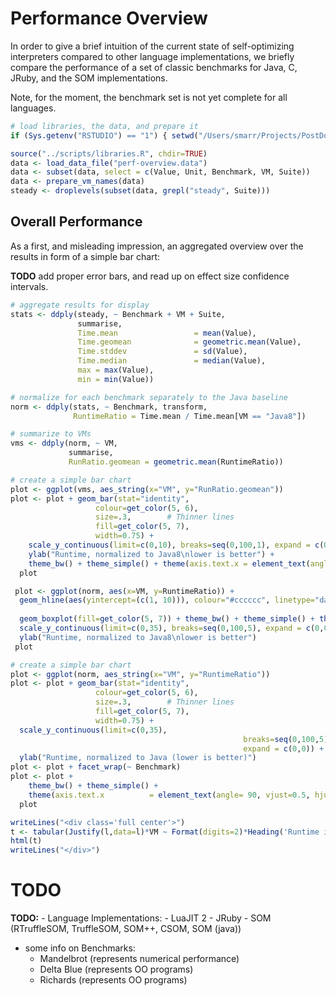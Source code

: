 Performance Overview
====================

In order to give a brief intuition of the current state of self-optimizing
interpreters compared to other language implementations, we briefly compare 
the performance of a set of classic benchmarks for Java, C, JRuby, and the SOM
implementations.

Note, for the moment, the benchmark set is not yet complete for all languages.

```r
# load libraries, the data, and prepare it
if (Sys.getenv("RSTUDIO") == "1") { setwd("/Users/smarr/Projects/PostDoc/SELF-OPT-INT/performance-overview") }

source("../scripts/libraries.R", chdir=TRUE)
data <- load_data_file("perf-overview.data")
data <- subset(data, select = c(Value, Unit, Benchmark, VM, Suite))
data <- prepare_vm_names(data)
steady <- droplevels(subset(data, grepl("steady", Suite)))
```


Overall Performance
-------------------

As a first, and misleading impression, an aggregated overview over the results
in form of a simple bar chart:

**TODO** add proper error bars, and read up on effect size confidence intervals.

```r
# aggregate results for display
stats <- ddply(steady, ~ Benchmark + VM + Suite,
               summarise,
               Time.mean                 = mean(Value),
               Time.geomean              = geometric.mean(Value),
               Time.stddev               = sd(Value),
               Time.median               = median(Value),
               max = max(Value),
               min = min(Value))

# normalize for each benchmark separately to the Java baseline
norm <- ddply(stats, ~ Benchmark, transform,
              RuntimeRatio = Time.mean / Time.mean[VM == "Java8"])

# summarize to VMs
vms <- ddply(norm, ~ VM,
             summarise,
             RunRatio.geomean = geometric.mean(RuntimeRatio))

# create a simple bar chart
plot <- ggplot(vms, aes_string(x="VM", y="RunRatio.geomean"))
plot <- plot + geom_bar(stat="identity",
                   colour=get_color(5, 6),
                   size=.3,        # Thinner lines
                   fill=get_color(5, 7),
                   width=0.75) +
    scale_y_continuous(limit=c(0,10), breaks=seq(0,100,1), expand = c(0,0)) + 
    ylab("Runtime, normalized to Java8\nlower is better") +
    theme_bw() + theme_simple() + theme(axis.text.x = element_text(angle= 90, vjust=0.5, hjust=1))
  plot
```

```r
 plot <- ggplot(norm, aes(x=VM, y=RuntimeRatio)) +
  geom_hline(aes(yintercept=(c(1, 10))), colour="#cccccc", linetype="dashed") +
  
  geom_boxplot(fill=get_color(5, 7)) + theme_bw() + theme_simple() + theme(axis.text.x = element_text(angle= 90, vjust=0.5, hjust=1)) +
  scale_y_continuous(limit=c(0,35), breaks=seq(0,100,5), expand = c(0,0)) + 
  ylab("Runtime, normalized to Java8\nlower is better")
 plot
```

```r
# create a simple bar chart
plot <- ggplot(norm, aes_string(x="VM", y="RuntimeRatio"))
plot <- plot + geom_bar(stat="identity",
                   colour=get_color(5, 6),
                   size=.3,        # Thinner lines
                   fill=get_color(5, 7),
                   width=0.75) +
  scale_y_continuous(limit=c(0,35),
                                                    breaks=seq(0,100,5),
                                                    expand = c(0,0)) +
  ylab("Runtime, normalized to Java (lower is better)")
plot <- plot + facet_wrap(~ Benchmark)
plot <- plot +
    theme_bw() + theme_simple() +
    theme(axis.text.x          = element_text(angle= 90, vjust=0.5, hjust=1))
  plot

```

```r
writeLines("<div class='full center'>")
t <- tabular(Justify(l,data=l)*VM ~ Format(digits=2)*Heading('Runtime in ms')*Benchmark*Heading()*Value*Justify(data=r)*(mean + sd),  data=droplevels(steady))
html(t)
writeLines("</div>")
```




TODO
====

**TODO:**
 - Language Implementations:
    - LuaJIT 2
    - JRuby
    - SOM (RTruffleSOM, TruffleSOM, SOM++, CSOM, SOM (java))

 - some info on Benchmarks:
    - Mandelbrot (represents numerical performance)
    - Delta Blue (represents OO programs)
    - Richards   (represents OO programs)

